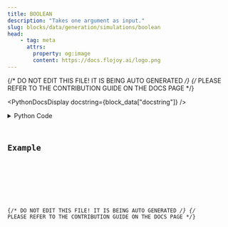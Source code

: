 ```yaml
---
title: BOOLEAN
description: "Takes one argument as input."
slug: blocks/data/generation/simulations/boolean
head:
    - tag: meta
      attrs:
        property: og:image
        content: https://docs.flojoy.ai/logo.png
---
```


{/* DO NOT EDIT THIS FILE! IT IS BEING AUTO GENERATED */}
{/* PLEASE REFER TO THE CONTRIBUTION GUIDE ON THE DOCS PAGE */}


<PythonDocsDisplay docstring={block_data["docstring"]} />
<details>
<summary>Python Code</summary>



<Code code={pythonCode} lang="py" wrap theme="dracula" />

[Find this Flojoy Block on GitHub](https://github.com/flojoy-ai/blocks/blob/main/blocks/DATA/GENERATION/SIMULATIONS/BOOLEAN/BOOLEAN.py)

</details>

## Example


<GetHelpWidget />


<AppDisplay app={app} blockName="BOOLEAN" client:visible />


<Example />

{/* DO NOT EDIT THIS FILE! IT IS BEING AUTO GENERATED */}
{/* PLEASE REFER TO THE CONTRIBUTION GUIDE ON THE DOCS PAGE */}
